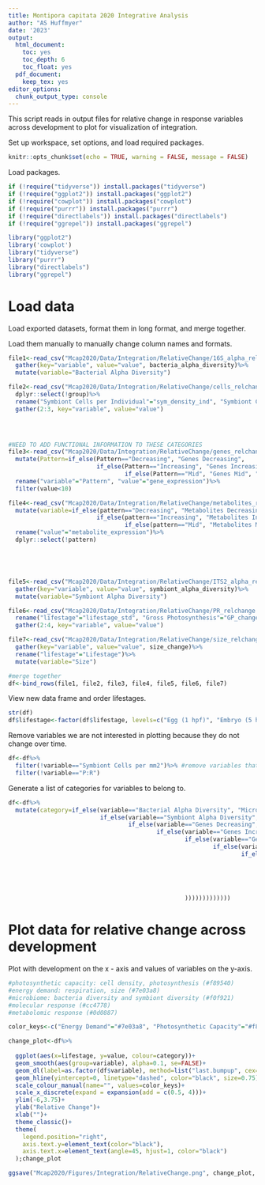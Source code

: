 ```yaml
---
title: Montipora capitata 2020 Integrative Analysis  
author: "AS Huffmyer"
date: '2023'
output:
  html_document:
    toc: yes
    toc_depth: 6
    toc_float: yes
  pdf_document:
    keep_tex: yes
editor_options: 
  chunk_output_type: console
---
```


This script reads in output files for relative change in response variables across development to plot for visualization of integration.  

Set up workspace, set options, and load required packages.    
```r
knitr::opts_chunk$set(echo = TRUE, warning = FALSE, message = FALSE)
```

Load packages.  

```r
if (!require("tidyverse")) install.packages("tidyverse")
if (!require("ggplot2")) install.packages("ggplot2")
if (!require("cowplot")) install.packages("cowplot")
if (!require("purrr")) install.packages("purrr")
if (!require("directlabels")) install.packages("directlabels")
if (!require("ggrepel")) install.packages("ggrepel")

library("ggplot2")
library('cowplot')
library("tidyverse")
library("purrr")
library("directlabels")
library("ggrepel")
```

# Load data  

Load exported datasets, format them in long format, and merge together.  

Load them manually to manually change column names and formats.  
```r
file1<-read_csv("Mcap2020/Data/Integration/RelativeChange/16S_alpha_relchange.csv")%>%
  gather(key="variable", value="value", bacteria_alpha_diversity)%>%
  mutate(variable="Bacterial Alpha Diversity")

file2<-read_csv("Mcap2020/Data/Integration/RelativeChange/cells_relchange.csv")%>%
  dplyr::select(!group)%>%
  rename("Symbiont Cells per Individual"="sym_density_ind", "Symbiont Cells per mm2"="sym_density_mm")%>%
  gather(2:3, key="variable", value="value")
  



#NEED TO ADD FUNCTIONAL INFORMATION TO THESE CATEGORIES 
file3<-read_csv("Mcap2020/Data/Integration/RelativeChange/genes_relchange.csv")%>%
  mutate(Pattern=if_else(Pattern=="Decreasing", "Genes Decreasing", 
                         if_else(Pattern=="Increasing", "Genes Increasing", 
                                 if_else(Pattern=="Mid", "Genes Mid", "NA"))))%>%
  rename("variable"="Pattern", "value"="gene_expression")%>%
  filter(value<10)

file4<-read_csv("Mcap2020/Data/Integration/RelativeChange/metabolites_relchange.csv")%>%
  mutate(variable=if_else(pattern=="Decreasing", "Metabolites Decreasing", 
                         if_else(pattern=="Increasing", "Metabolites Increasing", 
                                 if_else(pattern=="Mid", "Metabolites Mid", "NA"))))%>%
  rename("value"="metabolite_expression")%>%
  dplyr::select(!pattern)





file5<-read_csv("Mcap2020/Data/Integration/RelativeChange/ITS2_alpha_relchange.csv")%>%
  gather(key="variable", value="value", symbiont_alpha_diversity)%>%
  mutate(variable="Symbiont Alpha Diversity")

file6<-read_csv("Mcap2020/Data/Integration/RelativeChange/PR_relchange.csv")%>%
  rename("lifestage"="lifestage_std", "Gross Photosynthesis"="GP_change", "Respiration"="R_change", "P:R"="ratio_change")%>%
  gather(2:4, key="variable", value="value")

file7<-read_csv("Mcap2020/Data/Integration/RelativeChange/size_relchange.csv")%>%
  gather(key="variable", value="value", size_change)%>%
  rename("lifestage"="Lifestage")%>%
  mutate(variable="Size")

#merge together 
df<-bind_rows(file1, file2, file3, file4, file5, file6, file7)
```

View new data frame and order lifestages. 
```r
str(df)
df$lifestage<-factor(df$lifestage, levels=c("Egg (1 hpf)", "Embryo (5 hpf)", "Embryo (38 hpf)", "Embryo (65 hpf)", "Larvae (93 hpf)", "Larvae (163 hpf)", "Larvae (183 hpf)", "Larvae (231 hpf)", "Metamorphosed Polyp (183 hpf)", "Metamorphosed Polyp (231 hpf)", "Attached Recruit (183 hpf)", "Attached Recruit (231 hpf)", "Attached Recruit (255 hpf)"))

```

Remove variables we are not interested in plotting because they do not change over time.  
```r
df<-df%>%
  filter(!variable=="Symbiont Cells per mm2")%>% #remove variables that are not useful for visualization 
  filter(!variable=="P:R")
```

Generate a list of categories for variables to belong to. 

```r
df<-df%>%
  mutate(category=if_else(variable=="Bacterial Alpha Diversity", "Microbiome Diversity", 
                          if_else(variable=="Symbiont Alpha Diversity", "Microbiome Diversity", 
                                  if_else(variable=="Genes Decreasing", "Molecular Response", 
                                          if_else(variable=="Genes Increasing", "Molecular Response",
                                                  if_else(variable=="Genes Mid", "Molecular Response",
                                                          if_else(variable=="Metabolites Decreasing", "Metabolomic Response",
                                                                  if_else(variable=="Metabolites Increasing", "Metabolomic Response",
                                                                          if_else(variable=="Metabolites Mid", "Metabolomic Response",
                                                                                  if_else(variable=="Gross Photosynthesis", "Photosynthetic Capacity",
                                                                                          if_else(variable=="Symbiont Cells per Individual", "Photosynthetic Capacity",
                                                                                                  if_else(variable=="Respiration", "Energy Demand",
                                                                                                          if_else(variable=="Size", "Energy Demand", "NA"
                                                  )))))))))))))
```


# Plot data for relative change across development  

Plot with development on the x - axis and values of variables on the y-axis.  

```r
#photosynthetic capacity: cell density, photosynthesis (#f89540)
#energy demand: respiration, size (#7e03a8)
#microbiome: bacteria diversity and symbiont diversity (#f0f921)
#molecular response (#cc4778)
#metabolomic response (#0d0887)

color_keys<-c("Energy Demand"="#7e03a8", "Photosynthetic Capacity"="#f89540", "Microbiome Diversity"="darkgray", "Molecular Response"="#cc4778", "Metabolomic Response"="#0d0887")

change_plot<-df%>%
  
  ggplot(aes(x=lifestage, y=value, colour=category))+
  geom_smooth(aes(group=variable), alpha=0.1, se=FALSE)+
  geom_dl(label=as.factor(df$variable), method=list("last.bumpup", cex=0.85, hjust=-0.1), inherit.aes=T)+
  geom_hline(yintercept=0, linetype="dashed", color="black", size=0.75)+
  scale_colour_manual(name="", values=color_keys)+
  scale_x_discrete(expand = expansion(add = c(0.5, 4)))+
  ylim(-6,3.75)+
  ylab("Relative Change")+
  xlab("")+
  theme_classic()+
  theme(
    legend.position="right",
    axis.text.y=element_text(color="black"),
    axis.text.x=element_text(angle=45, hjust=1, color="black")
  );change_plot

ggsave("Mcap2020/Figures/Integration/RelativeChange.png", change_plot, width=10, height=7)
```

